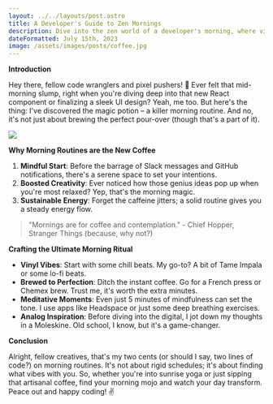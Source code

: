 ```yaml
---
layout: ../../layouts/post.astro
title: A Developer's Guide to Zen Mornings
description: Dive into the zen world of a developer's morning, where vinyl beats meet artisanal brews, setting the tone for a day of inspired coding and design.
dateFormatted: July 15th, 2023
image: /assets/images/posts/coffee.jpg
---
```


**Introduction**

Hey there, fellow code wranglers and pixel pushers! 🌅 Ever felt that mid-morning slump, right when you're diving deep into that new React component or finalizing a sleek UI design? Yeah, me too. But here's the thing: I've discovered the magic potion – a killer morning routine. And no, it's not just about brewing the perfect pour-over (though that's a part of it).

<img src={frontmatter.image}/>

**Why Morning Routines are the New Coffee**

1. **Mindful Start**: Before the barrage of Slack messages and GitHub notifications, there's a serene space to set your intentions.
2. **Boosted Creativity**: Ever noticed how those genius ideas pop up when you're most relaxed? Yep, that's the morning magic.
3. **Sustainable Energy**: Forget the caffeine jitters; a solid routine gives you a steady energy flow.

> "Mornings are for coffee and contemplation." - Chief Hopper, Stranger Things (because, why not?)

**Crafting the Ultimate Morning Ritual**

- **Vinyl Vibes**: Start with some chill beats. My go-to? A bit of Tame Impala or some lo-fi beats.
- **Brewed to Perfection**: Ditch the instant coffee. Go for a French press or Chemex brew. Trust me, it's worth the extra minutes.
- **Meditative Moments**: Even just 5 minutes of mindfulness can set the tone. I use apps like Headspace or just some deep breathing exercises.
- **Analog Inspiration**: Before diving into the digital, I jot down my thoughts in a Moleskine. Old school, I know, but it's a game-changer.

**Conclusion**

Alright, fellow creatives, that's my two cents (or should I say, two lines of code?) on morning routines. It's not about rigid schedules; it's about finding what vibes with you. So, whether you're into sunrise yoga or just sipping that artisanal coffee, find your morning mojo and watch your day transform. Peace out and happy coding! ✌️